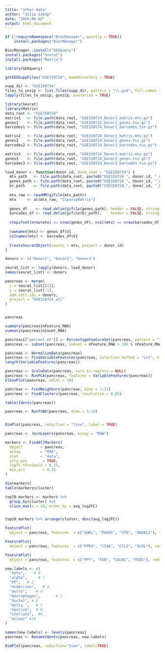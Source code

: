 ```yaml
---
title: "other data"
author: "Julia Szkóp"
date: "2025-06-02"
output: html_document
---
```


```r
if (!requireNamespace("BiocManager", quietly = TRUE))
    install.packages("BiocManager")

BiocManager::install("GEOquery")
install.packages("Seurat")
install.packages("Matrix")
```

```r
library(GEOquery)

getGEOSuppFiles("GSE150724", makeDirectory = TRUE)

supp_dir <- "GSE150724"
files_to_unzip <- list.files(supp_dir, pattern = "\\.gz$", full.names = TRUE)
lapply(files_to_unzip, gunzip, overwrite = TRUE)  
```

```r
library(Seurat)
library(Matrix)
data_root <- "GSE150724"
matrix1   <- file.path(data_root, "GSE150724_Donor1_matrix.mtx.gz")
genes1    <- file.path(data_root, "GSE150724_Donor1_genes.tsv.gz")
barcodes1 <- file.path(data_root, "GSE150724_Donor1_barcodes.tsv.gz")

matrix2   <- file.path(data_root, "GSE150724_Donor2_matrix.mtx.gz")
genes2    <- file.path(data_root, "GSE150724_Donor2_genes.tsv.gz")
barcodes2 <- file.path(data_root, "GSE150724_Donor2_barcodes.tsv.gz")

matrix3   <- file.path(data_root, "GSE150724_Donor3_matrix.mtx.gz")
genes3    <- file.path(data_root, "GSE150724_Donor3_genes.tsv.gz")
barcodes3 <- file.path(data_root, "GSE150724_Donor3_barcodes.tsv.gz")

```

```r

load_donor <- function(donor_id, data_root = "GSE150724") {
  mtx_path   <- file.path(data_root, paste0("GSE150724_", donor_id, "_matrix.mtx.gz"))
  genes_path <- file.path(data_root, paste0("GSE150724_", donor_id, "_genes.tsv.gz"))
  bc_path    <- file.path(data_root, paste0("GSE150724_", donor_id, "_barcodes.tsv.gz"))
  
  mtx_raw <- readMM(gzfile(mtx_path))
  mtx     <- as(mtx_raw, "CsparseMatrix")
  
  genes_df    <- read.delim(gzfile(genes_path), header = FALSE, stringsAsFactors = FALSE)
  barcodes_df <- read.delim(gzfile(bc_path),    header = FALSE, stringsAsFactors = FALSE)
  
  stopifnot(nrow(mtx) == nrow(genes_df), ncol(mtx) == nrow(barcodes_df))
  
  rownames(mtx) <- genes_df$V1
  colnames(mtx) <- barcodes_df$V1
  
  CreateSeuratObject(counts = mtx, project = donor_id)
}

donors <- c("Donor1", "Donor2", "Donor3")

seurat_list <- lapply(donors, load_donor)
names(seurat_list) <- donors

pancreas <- merge(
  x = seurat_list[[1]],
  y = seurat_list[-1],
  add.cell.ids = donors,
  project = "GSE150724_all"
)


pancreas
```

```r
summary(pancreas$nFeature_RNA)
summary(pancreas$nCount_RNA)
```

```r
pancreas[["percent.mt"]] <- PercentageFeatureSet(pancreas, pattern = "^MT-")
pancreas <- subset(pancreas, subset = nFeature_RNA > 200 & nFeature_RNA < 6000 &  percent.mt < 15)

pancreas <- NormalizeData(pancreas)
pancreas <- FindVariableFeatures(pancreas, selection.method = "vst", nfeatures = 2000)
length(VariableFeatures(pancreas))
```

```r
pancreas <- ScaleData(pancreas, vars.to.regress = NULL)
pancreas <- RunPCA(pancreas, features = VariableFeatures(pancreas))
ElbowPlot(pancreas, ndims = 30)
```

```r
pancreas <- FindNeighbors(pancreas, dims = 1:15)
pancreas <- FindClusters(pancreas, resolution = 0.05)

table(Idents(pancreas))

pancreas <- RunTSNE(pancreas, dims = 1:10)


DimPlot(pancreas, reduction = "tsne", label = TRUE)
```

```r
pancreas <- JoinLayers(pancreas, assay = "RNA")

markers <- FindAllMarkers(
  object        = pancreas,
  assay         = "RNA",            
  slot          = "data",          
  only.pos       = TRUE,
  logfc.threshold = 0.25,
  min.pct        = 0.25
)
```

```r
dim(markers)        
table(markers$cluster) 
```

```r
top10_markers <- markers %>%
  group_by(cluster) %>%
  slice_max(n = 10, order_by = avg_log2FC)


top10_markers %>% arrange(cluster, desc(avg_log2FC))
```

```r
FeaturePlot(
  object = pancreas, features  = c("GHRL", "PHGR1", "VTN", "ANXA13"), reduction = "tsne", cols = c("lightgray","coral",  "red"), pt.size = 1)
```

```r
FeaturePlot(
  object = pancreas, features  = c("FPR3", "C1QA", "CCL3", "OLR1"), reduction = "tsne", cols = c("lightgray","coral", "yellow",  "lightgreen"), pt.size = 1)
```

```r
FeaturePlot(
  object = pancreas, features  = c("PPY", "FGB", "CALB1", "MID1"), reduction = "tsne", cols = c("lightgray","coral", "yellow",  "lightgreen"), pt.size = 1)
```

```r
new.labels <- c(
  "beta",    # 0 
  "alpha",     # 1
  "PP",   # 2
  "endocrine",   # 3
  "delta",    # 4
  "macrophages",       # 5
  "ductal", # 6
  "delta ",   # 7
  "epsilon",  # 8,
  "stellate",  #9,
  "acinar" #10
)

names(new.labels) <- levels(pancreas) 
pancreas <- RenameIdents(pancreas, new.labels)

DimPlot(pancreas, reduction="tsne", label=TRUE) 
```

```r

```

```r

```

```r

```

```r

```

```r

```

```r

```

```r

```

```r

```

```r

```

```r

```